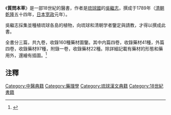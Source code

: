 《'''質問本草'''》是一部18世紀的醫書，作者是[[琉球國|琉球國]]的[[吳繼志|吳繼志]]，撰成于1789年（[[清朝|清朝]][[乾隆|乾隆]]五十四年，[[日本|日本]][[宽政|宽政]]元年）。

吳繼志採集並種植琉球各島的植物，向琉球和清朝学者鑒定與請教，才得以撰成此書。

全書分三篇，共九卷，收錄160種藥材圖鑒。其中内篇四卷，收錄藥材41種，外篇四卷，收錄藥材97種，附錄一卷，收錄藥材22種。除詳細記載有藥材的形態和藥用外，還繪有插圖。<ref>{{cite journal |author= 马继兴 |authorlink=  |coauthors=  |year=  |month=  |title= 日本历史上保存与发现的中医药古文献 |journal= 《中医文献杂志》 |volume=  |issue=  |pages=  |id= 2009年第5期 |url= http://www.cqvip.com/QK/98296X/200905/32019460.html |accessdate=  |quote=  |archive-date= 2019-08-20 |archive-url= https://web.archive.org/web/20190820075211/http://www.cqvip.com/QK/98296X/200905/32019460.html |dead-url= no }}</ref> 

==注釋==
{{reflist}}

{{历代本草著作}}

[[Category:中醫典籍|Category:中醫典籍]]
[[Category:藥理學|Category:藥理學]]
[[Category:琉球漢文典籍|Category:琉球漢文典籍]]
[[Category:18世紀書籍|Category:18世紀書籍]]